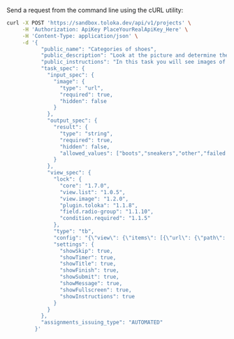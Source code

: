Send a request from the command line using the cURL utility:

```bash
curl -X POST 'https://sandbox.toloka.dev/api/v1/projects' \
     -H 'Authorization: ApiKey PlaceYourRealApiKey_Here' \
     -H 'Content-Type: application/json' \
     -d '{
           "public_name": "Categories of shoes",
           "public_description": "Look at the picture and determine the category of shoes",
           "public_instructions": "In this task you will see images of different shoes. You need to determine their category.",
           "task_spec": {
             "input_spec": {
               "image": {
                 "type": "url",
                 "required": true,
                 "hidden": false
               }
             },
             "output_spec": {
               "result": {
                 "type": "string",
                 "required": true,
                 "hidden": false,
                 "allowed_values": ["boots","sneakers","other","failed to load"]
               }
             },
             "view_spec": {
               "lock": {
                 "core": "1.7.0",
                 "view.list": "1.0.5",
                 "view.image": "1.2.0",
                 "plugin.toloka": "1.1.8",
                 "field.radio-group": "1.1.10",
                 "condition.required": "1.1.5"
               },
               "type": "tb",
               "config": "{\"view\": {\"items\": [{\"url\": {\"path\": \"image\", \"type\": \"data.input\"}, \"ratio\": [1, 1], \"type\": \"view.image\"}, {\"data\": {\"path\": \"result\", \"type\": \"data.output\"}, \"validation\": {\"type\": \"condition.required\"}, \"options\": [{\"label\": \"Boots\", \"value\": \"boots\"}, {\"label\": \"Sneakers\", \"value\": \"sneakers\"}, {\"label\": \"Other\", \"value\": \"other\"}, {\"label\": \"Failed to load\", \"value\": \"failed to load\"}], \"type\": \"field.radio-group\"}], \"type\": \"view.list\"}, \"plugins\": [{\"layout\": {\"kind\": \"scroll\", \"taskWidth\": 400}, \"type\": \"plugin.toloka\"}]}",
               "settings": {
                 "showSkip": true,
                 "showTimer": true,
                 "showTitle": true,
                 "showFinish": true,
                 "showSubmit": true,
                 "showMessage": true,
                 "showFullscreen": true,
                 "showInstructions": true
               }
             }
           },
           "assignments_issuing_type": "AUTOMATED"
         }'
```
